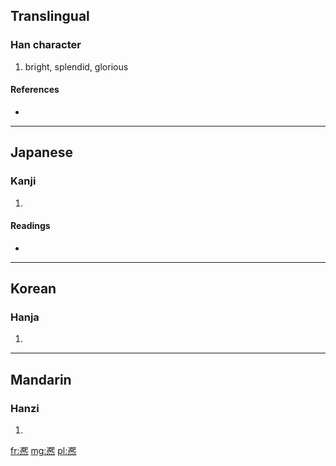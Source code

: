 ==Translingual==

===Han character===
{{Han char|rn=15|rad=冫|as=14|sn=16|four=3733<sub>1</sub>|canj=戈一中尸火 (IMLSF)}}

# bright, splendid, glorious

====References====
* {{Han ref|kx=0133.460|dkj=01721|dj=0298.280|hdz=10301.160|uh=51DE|ud=20958|bh=E8F9|bd=59641}}

----

==Japanese==

===Kanji===
{{ja-kanji|grade=|rs=冫14}}

# {{defn|lang=ja|sort=冫14}}

====Readings====
* {{ja-readings|on=[[き]] (ki)|kun=[[やわらぐ]] (yawaragu)}}

----

==Korean==

===Hanja===
{{ko-hanja|hangeul=희|rv=hui|mr=hŭi}}

# {{defn|lang=ko|sort=冫14}}

----

==Mandarin==

===Hanzi===
{{cmn-hanzi|pin=[[xī]] ([[xi1]])|wg=hsi<sup>1</sup>}}

# {{defn|lang=cmn|sort=冫14}}

[[fr:凞]]
[[mg:凞]]
[[pl:凞]]